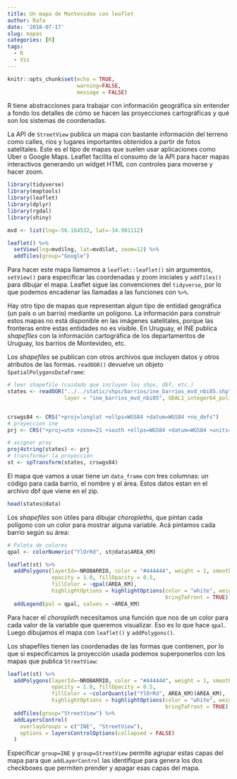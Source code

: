 ```yaml
---
title: Un mapa de Montevideo con leaflet
author: Rafa
date: '2018-07-17'
slug: mapas
categories: [R]
tags:
  - R
  - Vis
---
```


```r

knitr::opts_chunk$set(echo = TRUE, 
                      warning=FALSE,
                      message = FALSE)

```

R tiene abstracciones para trabajar con información geográfica sin entender a fondo los detalles de cómo se hacen las proyecciones cartográficas y qué son los sistemas de coordenadas. 

La API de `StreetView` publica un mapa con bastante información del terreno como calles, ríos y lugares importantes obtenidos a partir de fotos satelitales. Este es el tipo de mapas que suelen usar aplicaciones como Uber o Google Maps. Leaflet facilita el consumo de la API para hacer mapas interactivos generando un widget HTML con controles para moverse y hacer zoom. 


```r
library(tidyverse)
library(maptools)
library(leaflet)
library(dplyr)
library(rgdal)
library(shiny)

mvd <- list(lng=-56.164532, lat=-34.901112)

leaflet() %>% 
  setView(lng=mvd$lng, lat=mvd$lat, zoom=12) %>% 
  addTiles(group="Google") 
```

Para hacer este mapa llamamos a `leaflet::leaflet()` sin argumentos, `setView()` para especificar las coordenadas y zoom iniciales y `addTiles()` para dibujar el mapa. Leaflet sigue las convenciones del `tidyverse`, por lo que podemos encadenar las llamadas a las funciones con `%>% `.

Hay otro tipo de mapas que representan algun tipo de entidad geográfica (un país o un barrio) mediante un polígono. La información para construir estos mapas no está disponible en las imágenes satelitales, porque las fronteras entre estas entidades no es visible. En Uruguay, el INE publica _shapefiles_ con la información cartográfica de los departamentos de Uruguay, los barrios de Montevideo, etc.

Los _shapefiles_ se publican con otros archivos que incluyen datos y otros atributos de las formas. `readOGR()` devuelve un objeto `SpatialPolygonsDataFrame`:

```r
# leer shapefile (cuidado que incluyen los shpx, dbf, etc.)
states <- readOGR("../../static/shps/barrios/ine_barrios_mvd_nbi85.shp",
                  layer = "ine_barrios_mvd_nbi85", GDAL1_integer64_policy = TRUE)


crswgs84 <- CRS("+proj=longlat +ellps=WGS84 +datum=WGS84 +no_defs")
# proyeccion ine
prj <- CRS("+proj=utm +zone=21 +south +ellps=WGS84 +datum=WGS84 +units=m +no_defs")

# asignar proy
proj4string(states) <- prj
# transformar la proyección
st <- spTransform(states, crswgs84)
```

El mapa que vamos a usar tiene un `data_frame` con tres columnas: un código para cada barrio, el nombre y el área. Estos datos estan en el archivo dbf que viene en el zip.


```r
head(states@data)
```

Los _shapefiles_ son útiles para dibujar _choropleths_, que pintan cada polígono con un color para mostrar alguna variable. Acá pintamos cada barrio según su área:

```r
# Paleta de colores
qpal <- colorNumeric("YlOrRd", st@data$AREA_KM)

leaflet(st) %>%
  addPolygons(layerId=~NROBARRIO, color = "#444444", weight = 1, smoothFactor = 0.5,
              opacity = 1.0, fillOpacity = 0.5,
              fillColor = ~qpal(AREA_KM),
              highlightOptions = highlightOptions(color = "white", weight = 2,
                                                  bringToFront = TRUE), group="INE") %>% 
  addLegend(pal = qpal, values = ~AREA_KM)

```

Para hacer el _choropleth_ necesitamos una función que nos de un color para cada valor de la variable que queremos visualizar. Eso es lo que hace `qpal`. Luego dibujamos el mapa con `leaflet()` y `addPolygons()`.


Los shapefiles tienen las coordenadas de las formas que contienen, por lo que si especificamos la proyección usada podemos superponerlos con los mapas que publica `StreetView`:



```r

leaflet(st) %>%
  addPolygons(layerId=~NROBARRIO, color = "#444444", weight = 1, smoothFactor = 0.5,
              opacity = 1.0, fillOpacity = 0.5,
              fillColor = ~colorQuantile("YlOrRd", AREA_KM)(AREA_KM),
              highlightOptions = highlightOptions(color = "white", weight = 2,
                                                  bringToFront = TRUE), group="INE") %>%
  addTiles(group="StreetView") %>%
  addLayersControl(
    overlayGroups = c("INE", "StreetView"),
    options = layersControlOptions(collapsed = FALSE)
  )
```

Especificar `group=INE` y `group=StreetView` permite agrupar estas capas del mapa para que `addLayerControl` las identifique para genera los dos checkboxes que permiten prender y apagar esas capas del mapa. 
